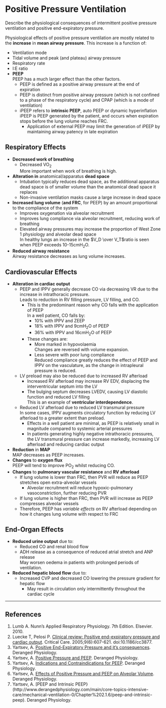 # Positive Pressure Ventilation

:::CICM
Describe the physiological consequences of intermittent positive pressure ventilation and positive end-expiratory pressure.
:::

Physiological effects of positive pressure ventilation are mostly related to the **increase** in  **mean airway pressure**. This increase is a function of:

* Ventilation mode
* Tidal volume and peak (and plateau) airway pressure
* Respiratory rate
* I:E ratio
* **PEEP**\
PEEP has a much larger effect than the other factors.
    * PEEP is defined as a positive airway pressure at the end of expiration
    * PEEP is distinct from positive airway pressure (which is not confined to a phase of the respiratory cycle) and CPAP (which is a mode of ventilation)
    * iPEEP refers to **intrinsic PEEP**, auto PEEP or dynamic hyperinflation\
    iPEEP is PEEP generated by the patient, and occurs when expiration stops before the lung volume reaches FRC.
        * Application of external PEEP may limit the generation of iPEEP by maintaining airway patency in late expiration


## Respiratory Effects

* **Decreased work of breathing**
    * Decreased VO~2~\
    More important when work of breathing is high.
* **Alteration in** anatomical/apparatus **dead space**\
    * Intubation typically reduces dead space, as the additional apparatus dead space is of smaller volume than the anatomical dead space it replaces
    * Non-invasive ventilation masks cause a large increase in dead space
* **Increased lung volume** (**and FRC**, for PEEP) by an amount proportional to the compliance of the system
    * Improves oxygenation via alveolar recruitment
    * Improves lung compliance via alveolar recruitment, reducing work of breathing
    * Elevated airway pressures may increase the proportion of West Zone 1 physiology and alveolar dead space\
    In healthy lungs an increase in the $V_D \over V_T$ratio is seen when PEEP exceeds 10-15cmH~2~O.
* **Reduced airway resistance**\
Airway resistance decreases as lung volume increases.

## Cardiovascular Effects

* **Alteration in cardiac output**
    * PEEP and IPPV generally decrease CO via decreasing VR due to the increase in intrathoracic pressure.  \
    Leads to reduction in RV filling pressure, LV filling, and CO.
        * This is the predominant reason why CO falls with the application of PEEP\
        In a well patient, CO falls by:
            * 10% with IPPV and ZEEP
            * 18% with IPPV and 9cmH~2~O of PEEP
            * 36% with IPPV and 16cmH~2~O of PEEP
        * These changes are:
            * More marked in hypovolaemia\
            Changes are reversed with volume expansion.
            * Less severe with poor lung compliance\
            Reduced compliance greatly reduces the effect of PEEP and IPPV on the vasculature, as the change in intrapleural pressure is reduced.
    * LV preload may also be reduced due to increased RV afterload\
        * Increased RV afterload may increase RV EDV, displacing the interventricular septum into the LV
        * The bulging septum decreases LVEDV, causing LV diastolic function and reduced LV filling\
        This is an example of **ventricular interdependence**.
    * Reduced LV afterload due to reduced LV transmural pressure\
    In some cases, IPPV augments circulatory function by reducing LV afterload to a greater extent than preload. 
        * Effects in a well patient are minimal, as PEEP is relatively small in magnitude compared to systemic arterial pressures
        * In patients generating highly negative intrathoracic pressures, the LV transmural pressure can increase markedly, increasing LV afterload and reducing cardiac output
* **Reduction** in **MAP**\
MAP decreases as PEEP increases.
* **Changes** to **oxygen flux**\
PEEP will tend to improve PO~2~ whilst reducing CO.
* **Changes** to **pulmonary vascular resistance** and **RV afterload**
    * If lung volume is lower than FRC, then PVR will reduce as PEEP stretches open extra-alveolar vessels
        * Alveolar recruitment will reduce hypoxic-pulmonary vasoconstriction, further reducing PVR
    * If lung volume is higher than FRC, then PVR will increase as PEEP compresses alveolar vessels
    * Therefore, PEEP has *variable effects* on RV afterload depending on how it changes lung volume with respect to FRC


## End-Organ Effects

* **Reduced urine output** due to:
    * Reduced CO and renal blood flow
    * ADH release as a consequence of reduced atrial stretch and ANP release\
    May worsen oedema in patients with prolonged periods of ventilation.
* **Reduced hepatic blood flow** due to:
    * Increased CVP and decreased CO lowering the pressure gradient for hepatic flow
        * May result in circulation only intermittently throughout the cardiac cycle

---

## References

1. Lumb A. Nunn's Applied Respiratory Physiology. 7th Edition. Elsevier. 2010.
2. Luecke T, Pelosi P. [Clinical review: Positive end-expiratory pressure and cardiac output](https://www.ncbi.nlm.nih.gov/pmc/articles/PMC1414045/). Critical Care. 2005;9(6):607-621. doi:10.1186/cc3877.
3. Yartsev, A. [Positive End-Expiratory Pressure and it's consequences](http://derangedphysiology.com/files/PEEP%20positive%20end%20expiratory%20pressure%20and%20its%20consequences.pdf). Deranged Physiology.
4. Yartsev, A. [Positive Pressure and PEEP](http://www.derangedphysiology.com/main/core-topics-intensive-care/mechanical-ventilation-0/Chapter%202.1.1/positive-pressure-and-positive-end-expiratory-pressure-peep). Deranged Physiology.
5. Yartsev, A. [Indications and Contraindications for PEEP](http://www.derangedphysiology.com/main/core-topics-intensive-care/mechanical-ventilation-0/Chapter%206.1.2/indications-and-contraindications-peep). Deranged Physiology.
6. Yartsev, A. [Effects of Positive Pressure and PEEP on Alveolar Volume](http://www.derangedphysiology.com/main/core-topics-intensive-care/mechanical-ventilation-0/Chapter%202.1.3/effects-positive-pressure-and-peep-alveolar-volume). Deranged Physiology.
7. Yartsev, A. [PEEP and Intrinsic PEEP}(http://www.derangedphysiology.com/main/core-topics-intensive-care/mechanical-ventilation-0/Chapter%202.1.6/peep-and-intrinsic-peep). Deranged Physiology.

